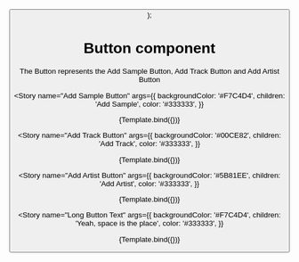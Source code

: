 
<Meta title="Components/Button" component={Button} />

  <MemoryRouter>
    <Button {...args} />
  </MemoryRouter>
);

# Button component

The Button represents the Add Sample Button, Add Track Button and Add Artist Button

<Story
  name="Add Sample Button"
  args={{
    backgroundColor: '#F7C4D4',
    children: 'Add Sample',
    color: '#333333',
  }}
>
  {Template.bind({})}
</Story>

<Story
  name="Add Track Button"
  args={{
    backgroundColor: '#00CE82',
    children: 'Add Track',
    color: '#333333',
  }}
>
  {Template.bind({})}
</Story>

<Story
  name="Add Artist Button"
  args={{
    backgroundColor: '#5B81EE',
    children: 'Add Artist',
    color: '#333333',
  }}
>
  {Template.bind({})}
</Story>

<Story
  name="Long Button Text"
  args={{
    backgroundColor: '#F7C4D4',
    children: 'Yeah, space is the place',
    color: '#333333',
  }}
>
  {Template.bind({})}
</Story>
